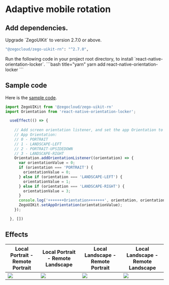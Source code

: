 # Adaptive mobile rotation

## Add dependencies.

<Steps>
<Step title="Upgrade ZegoUIKit">
Upgrade `ZegoUIKit` to version 2.7.0 or above.

```bash
"@zegocloud/zego-uikit-rn": "^2.7.0",
```
</Step>
<Step title="install react-native-orientation-locker">
Run the following code in your project root directory, to install `react-native-orientation-locker`.

<CodeGroup>
```bash title="yarn"
yarn add react-native-orientation-locker
```
</CodeGroup>
</Step>
</Steps>

## Sample code

Here is the [sample code](https://github.com/ZEGOCLOUD/zego_uikit_prebuilt_call_example_rn/blob/screen_rotation/call_with_offline_invitation/App.js).

```js
import ZegoUIKit from '@zegocloud/zego-uikit-rn'
import Orientation from 'react-native-orientation-locker';

  useEffect(() => {
    
    // Add screen orientation listener, and set the app Orientation to UIKit.
    // App Orientation:
    // 0 - PORTRAIT
    // 1 - LANDSCAPE-LEFT
    // 2 - PORTRAIT-UPSIDEDOWN
    // 3 - LANDSCAPE-RIGHT
    Orientation.addOrientationListener((orientation) => {
      var orientationValue = 0;
      if (orientation === 'PORTRAIT') {
        orientationValue = 0;
      } else if (orientation === 'LANDSCAPE-LEFT') {
        orientationValue = 1;
      } else if (orientation === 'LANDSCAPE-RIGHT') {
        orientationValue = 3;
      }
      console.log('+++++++Orientation+++++++', orientation, orientationValue);
      ZegoUIKit.setAppOrientation(orientationValue);
    });

  }, [])
```

## Effects




| Local Portrait - Remote Portrait                                                                                                                       | Local Portrait - Remote Landscape                                                                                                                       | Local Landscape - Remote Portrait                                                                                                                       | Local Landscape - Remote Landscape                                                                                                                       |
| ------------------------------------------------------------------------------------------------------------------------------------------------------ | ------------------------------------------------------------------------------------------------------------------------------------------------------- | ------------------------------------------------------------------------------------------------------------------------------------------------------- | -------------------------------------------------------------------------------------------------------------------------------------------------------- |
| <Frame width="280" height="auto" caption=""><img src="https://storage.zego.im/sdk-doc/Pics/ZegoUIKit/RN/PrebuiltCall/portrait_portrait.PNG" /></Frame> | <Frame width="105" height="auto" caption=""><img src="https://storage.zego.im/sdk-doc/Pics/ZegoUIKit/RN/PrebuiltCall/landscape_portrait.PNG" /></Frame> | <Frame width="700" height="auto" caption=""><img src="https://storage.zego.im/sdk-doc/Pics/ZegoUIKit/RN/PrebuiltCall/portrait_landscape.PNG" /></Frame> | <Frame width="700" height="auto" caption=""><img src="https://storage.zego.im/sdk-doc/Pics/ZegoUIKit/RN/PrebuiltCall/landscape_landscape.PNG" /></Frame> |
